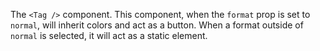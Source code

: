 The `<Tag />` component. This component, when the `format` prop is set to `normal`, will inherit colors and act as a button. When a format outside of `normal` is selected, it will act as a static element.